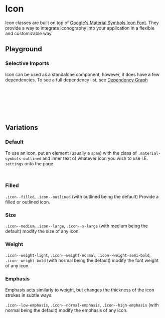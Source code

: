 
<Meta of={IconStories} />

# Icon

<div
  dangerouslySetInnerHTML={{
    __html: createSourceCodeLink({ link: 'components/icon.css' }).outerHTML,
  }}
></div>

Icon classes are built on top of [Google's Material Symbols Icon Font](https://fonts.google.com/icons). They provide a way to integrate iconography into your application in a flexible and customizable way.

## Playground

<Canvas of={IconStories.Default} />
<Controls of={IconStories.Default} />

### Selective Imports

Icon can be used as a standalone component, however, it does have a few dependencies. To see a full dependency list, see [Dependency Graph](?path=/docs/overview-selective-imports--docs#dependencies)

```css
/* Depends on */
@import '@rolemodel/optics/dist/css/core/tokens';
@import '@rolemodel/optics/dist/css/core/base';

/* Component */
@import '@rolemodel/optics/dist/css/components/icon';
```

## Variations

### Default

To use an icon, put an element (usually a `span`) with the class of `.material-symbols-outlined` and inner text of whatever icon you wish to use I.E. `settings` onto the page.

```html
<span class="material-symbols-outlined">settings</span>
```

<Canvas of={IconStories.Default} />

### Filled

`.icon--filled`, `.icon--outlined` (with outlined being the default) Provide a filled or outlined icon.

<Canvas of={IconStories.Filled} />

### Size

`.icon--medium`, `.icon--large`, `.icon--x-large` (with medium being the default) modify the size of any icon.

<Canvas of={IconStories.Large} />

### Weight

`.icon--weight-light`, `.icon--weight-normal`, `.icon--weight-semi-bold`, `.icon--weight-bold` (with normal being the default) modify the font weight of any icon.

<Canvas of={IconStories.Bold} />

### Emphasis

Emphasis acts similarly to weight, but changes the thickness of the icon strokes in subtle ways.

`.icon--low-emphasis`, `.icon--normal-emphasis`, `.icon--high-emphasis` (with normal being the default) modify the emphasis of any icon.

<Canvas of={IconStories.Emphasis} />
